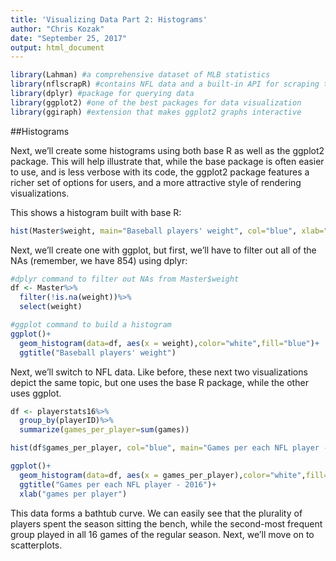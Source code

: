 ```yaml
---
title: 'Visualizing Data Part 2: Histograms'
author: "Chris Kozak"
date: "September 25, 2017"
output: html_document
---
```


```r
library(Lahman) #a comprehensive dataset of MLB statistics
library(nflscrapR) #contains NFL data and a built-in API for scraping the most recent data
library(dplyr) #package for querying data
library(ggplot2) #one of the best packages for data visualization
library(ggiraph) #extension that makes ggplot2 graphs interactive
```


##Histograms

Next, we'll create some histograms using both base R as well as the ggplot2 package. This will help illustrate that, while the base package is often easier to use, and is less verbose with its code, the ggplot2 package features a richer set of options for users, and a more attractive style of rendering visualizations.

This shows a histogram built with base R:

```r
hist(Master$weight, main="Baseball players' weight", col="blue", xlab="weight")
```

Next, we'll create one with ggplot, but first, we'll have to filter out all of the NAs (remember, we have 854) using dplyr:

```r
#dplyr command to filter out NAs from Master$weight
df <- Master%>%
  filter(!is.na(weight))%>%
  select(weight)

#ggplot command to build a histogram
ggplot()+
  geom_histogram(data=df, aes(x = weight),color="white",fill="blue")+
  ggtitle("Baseball players' weight")
```

Next, we'll switch to NFL data. Like before, these next two visualizations depict the same topic, but one uses the base R package, while the other uses ggplot.

```r
df <- playerstats16%>%
  group_by(playerID)%>%
  summarize(games_per_player=sum(games))

hist(df$games_per_player, col="blue", main="Games per each NFL player - 2016", xlab="games per player", labels=TRUE)

ggplot()+
  geom_histogram(data=df, aes(x = games_per_player),color="white",fill="blue",bins=16)+
  ggtitle("Games per each NFL player - 2016")+
  xlab("games per player")
```

This data forms a bathtub curve. We can easily see that the plurality of players spent the season sitting the bench, while the second-most frequent group played in all 16 games of the regular season. Next, we'll move on to scatterplots. 
